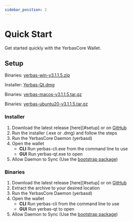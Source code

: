 ```yaml
---
sidebar_position: 2
---
```



# Quick Start

Get started quickly with the YerbasCore Wallet.

## Setup

<Tabs>
  <TabItem value="windows" label="Windows" default>
    <p>Binaries: <a href="https://github.com/The-Yerbas-Endeavor/yerbas/releases/download/v3.1.1.5/yerbas-win-v3.1.1.5.zip" class="button button--primary">yerbas-win-v3.1.1.5.zip</a></p>
  </TabItem>
  <TabItem value="mac" label="Mac" default>
    <p>Installer: <a href="https://github.com/The-Yerbas-Endeavor/yerbas/releases/download/v3.1.1.5/Yerbas-Qt.dmg" class="button button--primary">Yerbas-Qt.dmg</a></p>
    <p>Binaries: <a href="https://github.com/The-Yerbas-Endeavor/yerbas/releases/download/v2.1.1.5/yerbas-macos-v3.1.1.5.tar.gz" class="button button--primary">yerbas-macos-v3.1.1.5.tar.gz</a></p>
  </TabItem>
  <TabItem value="linux" label="Linux">
    <p>Binaries: <a href="https://github.com/The-Yerbas-Endeavor/yerbas/releases/download/v3.1.1.5/yerbas-ubuntu20-v3.1.1.5.tar.gz" class="button button--primary">yerbas-ubuntu20-v3.1.1.5.tar.gz</a></p>
  </TabItem>
</Tabs>

### Installer

1. Download the latest release [here][#setup] or on [GitHub][wallet-gh]
2. Run the installer (.exe or .dmg) and follow the steps
3. Run the YerbasCore Daemon (yerbasd)
4. Open the wallet
    - **CLI**
      Run yerbas-cli.exe from the command line to use
    - **GUI**
      Run yerbas-qt.exe to open 
5. Allow Daemon to Sync (Use the [bootstrap package](/docs/wallet/bootstrap))

### Binaries

1. Download the latest release [here][#setup] or on [GitHub][wallet-gh]
2. Extract the archive to your desired location
3. Run the YerbasCore Daemon (yerbasd)
4. Open the wallet
    - **CLI**
      Run yerbas-cli from the command line to use
    - **GUI**
      Run yerbas-qt to open 
5. Allow Daemon to Sync (Use the [bootstrap package](/docs/wallet/bootstrap))

[wallet-gh]: https://github.com/The-Yerbas-Endeavor/yerbas/releases/latest/
